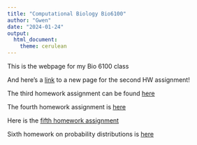 ```yaml
---
title: "Computational Biology Bio6100"
author: "Gwen"
date: "2024-01-24"
output: 
  html_document: 
    theme: cerulean
---
```


This is the webpage for my Bio 6100 class

And here's a [link](newpage.html) to a new page for the second HW assignment!

The third homework assignment can be found [here](Homework/Homework3.html)

The fourth homework assignment is [here](Homework/Homework4.html)

Here is the [fifth homework assignment](Homework/Homework5.html)

Sixth homework on probability distributions is [here](Homework/Homework6.html)

